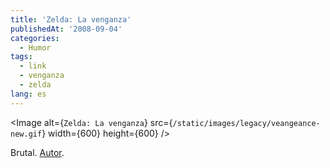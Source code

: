 ```yaml
---
title: 'Zelda: La venganza'
publishedAt: '2008-09-04'
categories:
  - Humor
tags:
  - link
  - venganza
  - zelda
lang: es
---
```


<Image
alt={`Zelda: La venganza`}
src={`/static/images/legacy/veangeance-new.gif`}
width={600}
height={600}
/>

Brutal. [Autor](http://pandaluna-lespetitsdessindalex.blogspot.com/2008/09/veangeance-new.html).
